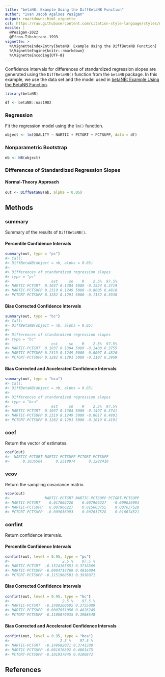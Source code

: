 ```yaml
---
title: "betaNB: Example Using the DiffBetaNB Function"
author: "Ivan Jacob Agaloos Pesigan"
output: rmarkdown::html_vignette
csl: https://raw.githubusercontent.com/citation-style-language/styles/master/apa.csl
nocite: |
  @Pesigan-2022
  @Efron-Tibshirani-1993
vignette: >
  %\VignetteIndexEntry{betaNB: Example Using the DiffBetaNB Function}
  %\VignetteEngine{knitr::rmarkdown}
  %\VignetteEncoding{UTF-8}
---
```




Confidence intervals for
differences of standardized regression slopes
are generated using
the `DiffBetaNB()` function from the `betaNB` package.
In this example,
we use the data set and the model used in
[betaNB: Example Using the BetaNB Function](example-beta-nb.html).


``` r
library(betaNB)
```




``` r
df <- betaNB::nas1982
```

### Regression

Fit the regression model using the `lm()` function.


``` r
object <- lm(QUALITY ~ NARTIC + PCTGRT + PCTSUPP, data = df)
```

### Nonparametric Bootstrap


``` r
nb <- NB(object)
```

### Differences of Standardized Regression Slopes

#### Normal-Theory Approach


``` r
out <- DiffBetaNB(nb, alpha = 0.05)
```

## Methods

### summary

Summary of the results of `DiffBetaNB()`.

#### Percentile Confidence Intervals


``` r
summary(out, type = "pc")
#> Call:
#> DiffBetaNB(object = nb, alpha = 0.05)
#> 
#> Differences of standardized regression slopes
#> type = "pc"
#>                   est     se    R    2.5%  97.5%
#> NARTIC-PCTGRT  0.1037 0.1304 5000 -0.1524 0.3719
#> NARTIC-PCTSUPP 0.2319 0.1249 5000 -0.0005 0.4816
#> PCTGRT-PCTSUPP 0.1282 0.1291 5000 -0.1152 0.3938
```

#### Bias Corrected Confidence Intervals


``` r
summary(out, type = "bc")
#> Call:
#> DiffBetaNB(object = nb, alpha = 0.05)
#> 
#> Differences of standardized regression slopes
#> type = "bc"
#>                   est     se    R    2.5%  97.5%
#> NARTIC-PCTGRT  0.1037 0.1304 5000 -0.1488 0.3755
#> NARTIC-PCTSUPP 0.2319 0.1249 5000  0.0007 0.4826
#> PCTGRT-PCTSUPP 0.1282 0.1291 5000 -0.1107 0.3969
```

#### Bias Corrected and Accelerated Confidence Intervals


``` r
summary(out, type = "bca")
#> Call:
#> DiffBetaNB(object = nb, alpha = 0.05)
#> 
#> Differences of standardized regression slopes
#> type = "bca"
#>                   est     se    R    2.5%  97.5%
#> NARTIC-PCTGRT  0.1037 0.1304 5000 -0.1497 0.3741
#> NARTIC-PCTSUPP 0.2319 0.1249 5000 -0.0017 0.4801
#> PCTGRT-PCTSUPP 0.1282 0.1291 5000 -0.1019 0.4101
```

### coef

Return the vector of estimates.


``` r
coef(out)
#>  NARTIC-PCTGRT NARTIC-PCTSUPP PCTGRT-PCTSUPP 
#>      0.1036564      0.2318974      0.1282410
```

### vcov

Return the sampling covariance matrix.


``` r
vcov(out)
#>                NARTIC-PCTGRT NARTIC-PCTSUPP PCTGRT-PCTSUPP
#> NARTIC-PCTGRT    0.017003220    0.007966227   -0.009036993
#> NARTIC-PCTSUPP   0.007966227    0.015603755    0.007637528
#> PCTGRT-PCTSUPP  -0.009036993    0.007637528    0.016674521
```

### confint

Return confidence intervals.

#### Percentile Confidence Intervals


``` r
confint(out, level = 0.95, type = "pc")
#>                        2.5 %    97.5 %
#> NARTIC-PCTGRT  -0.1524165651 0.3718869
#> NARTIC-PCTSUPP -0.0004714769 0.4816004
#> PCTGRT-PCTSUPP -0.1151968501 0.3938071
```

#### Bias Corrected Confidence Intervals


``` r
confint(out, level = 0.95, type = "bc")
#>                        2.5 %    97.5 %
#> NARTIC-PCTGRT  -0.1488200605 0.3755089
#> NARTIC-PCTSUPP  0.0007051056 0.4826249
#> PCTGRT-PCTSUPP -0.1106879635 0.3968648
```

#### Bias Corrected and Accelerated Confidence Intervals


``` r
confint(out, level = 0.95, type = "bca")
#>                       2.5 %    97.5 %
#> NARTIC-PCTGRT  -0.149682071 0.3741300
#> NARTIC-PCTSUPP -0.001676892 0.4801475
#> PCTGRT-PCTSUPP -0.101937845 0.4100872
```

## References
